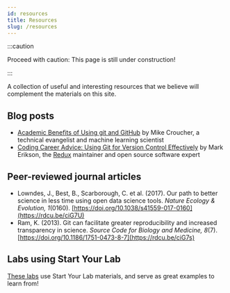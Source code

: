 ```yaml
---
id: resources
title: Resources
slug: /resources
---
```


:::caution

Proceed with caution: This page is still under construction!

:::

A collection of useful and interesting resources that we believe will complement the materials on this site.

## Blog posts

- [Academic Benefits of Using git and GitHub](https://walkingrandomly.com/?p=6653) by Mike Croucher, a technical evangelist and machine learning scientist
- [Coding Career Advice: Using Git for Version Control Effectively](https://blog.isquaredsoftware.com/2021/01/coding-career-git-usage/) by Mark Erikson, the [Redux](https://redux.js.org/) maintainer and open source software expert

## Peer-reviewed journal articles

- Lowndes, J., Best, B., Scarborough, C. et al. (2017). Our path to better science in less time using open data science tools. _Nature Ecology & Evolution, 1_(0160). [https://doi.org/10.1038/s41559-017-0160](https://rdcu.be/ciG7U)
- Ram, K. (2013). Git can facilitate greater reproducibility and increased transparency in science. _Source Code for Biology and Medicine, 8_(7). [https://doi.org/10.1186/1751-0473-8-7](https://rdcu.be/ciG7s)

## Labs using Start Your Lab

[These labs](/community/labs) use Start Your Lab materials, and serve as great examples to learn from!
